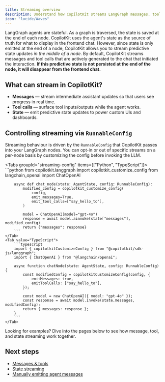 ```yaml
---
title: Streaming overview
description: Understand how CopilotKit streams LangGraph messages, tools, and state updates.
icon: "lucide/Waves"
---
```


LangGraph agents are stateful. As a graph is traversed, the state is saved at the end of each node. CopilotKit uses the agent's state as the source of truth for what to display in the frontend chat. However, since state is only emitted at the end of a node, CopilotKit allows you to stream predictive state updates *in the middle of a node*. By default, CopilotKit streams messages and tool calls that are actively generated to the chat that initiated the interaction. **If this predictive state is not persisted at the end of the node, it will disappear from the frontend chat.**

## What can stream in CopilotKit?

- **Messages** — stream intermediate assistant updates so that users see progress in real time.
- **Tool calls** — surface tool inputs/outputs while the agent works.
- **State** — emit predictive state updates to power custom UIs and dashboards.

## Controlling streaming via `RunnableConfig`

Streaming behaviour is driven by the `RunnableConfig` that CopilotKit passes into your LangGraph nodes. You can opt-in or out of specific streams on a per-node basis by customizing the config before invoking the LLM.

<Tabs groupId="streaming-config" items={["Python", "TypeScript"]}>
    <Tab value="Python">
        ```python
        from copilotkit.langgraph import copilotkit_customize_config
        from langchain_openai import ChatOpenAI

        async def chat_node(state: AgentState, config: RunnableConfig):
            modified_config = copilotkit_customize_config(
                config,
                emit_messages=True,
                emit_tool_calls=["say_hello_to"],
            )

            model = ChatOpenAI(model="gpt-4o")
            response = await model.ainvoke(state["messages"], modified_config)
            return {"messages": response}
        ```
    </Tab>
    <Tab value="TypeScript">
        ```typescript
        import { copilotkitCustomizeConfig } from "@copilotkit/sdk-js/langgraph";
        import { ChatOpenAI } from "@langchain/openai";

        async function chatNode(state: AgentState, config: RunnableConfig) {
            const modifiedConfig = copilotkitCustomizeConfig(config, {
                emitMessages: true,
                emitToolCalls: ["say_hello_to"],
            });

            const model = new ChatOpenAI({ model: "gpt-4o" });
            const response = await model.invoke(state.messages, modifiedConfig);
            return { messages: response };
        }
        ```
    </Tab>
</Tabs>

<Callout>
    Looking for examples? Dive into the pages below to see how message, tool, and state streaming work together.
</Callout>

## Next steps

- [Messages & tools](./messages-and-tools)
- [State streaming](./state-streaming)
- [Manually emitting agent messages](./manually-emitting-agent-messages)
